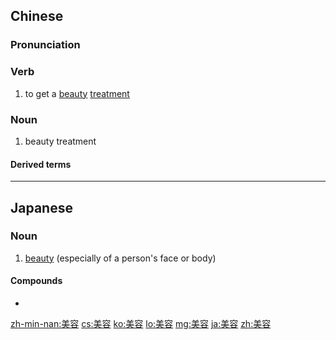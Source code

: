 ==Chinese==
{{zh-forms}}

===Pronunciation===
{{zh-pron
|m=měiróng
|c=mei5 jung4
|h=pfs=mî-yùng
|mn=bí-iông
|cat=v,n
}}

===Verb===
{{zh-verb}}

# to get a [[beauty]] [[treatment]]

===Noun===
{{zh-noun}}

# beauty treatment

====Derived terms====
{{zh-der|美容師|美容術|美容霜|美容院}}

----

==Japanese==
{{ja-kanjitab|美|容}}

===Noun===
{{ja-noun|びよう}}

# [[beauty]] (especially of a person's face or body)

====Compounds====
* {{l|ja|美容院}}

[[zh-min-nan:美容]]
[[cs:美容]]
[[ko:美容]]
[[lo:美容]]
[[mg:美容]]
[[ja:美容]]
[[zh:美容]]